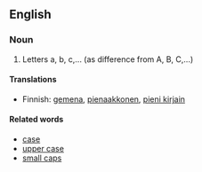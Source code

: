 == English ==

===Noun===
# Letters a, b, c,... (as difference from A, B, C,...)

====Translations====

*Finnish: [[gemena]], [[pienaakkonen]], [[pieni kirjain]]

====Related words====

*[[case]]
*[[upper case]]
*[[small caps]]